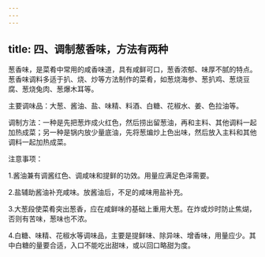 ```yaml
---
---
---
```

title: 四、调制葱香味，方法有两种
---




葱香味，是菜肴中常用的咸香味道，具有咸鲜可口，葱香浓郁、味厚不腻的特点。葱香味调料多适于扒、烧、炒等方法制作的菜肴，如葱烧海参、葱扒鸡、葱烧豆腐、葱烧兔肉、葱爆木耳等。

主要调味品：大葱、酱油、盐、味精、料酒、白糖、花椒水、姜、色拉油等。

调制方法：一种是先把葱炸成火红色，然后捞出留葱油，再和主料、其他调料一起加热成菜；另一种是锅内放少量底油，先将葱煸炒上色出味，然后放入主料和其他调料一起加热成菜。

注意事项：

1.酱油兼有调酱红色、调咸味和提鲜的功效。用量应满足色泽需要。

2.盐辅助酱油补充咸味。放酱油后，不足的咸味用盐补充。

3.大葱段使菜肴突出葱香，应在咸鲜味的基础上重用大葱。在炸或炒时防止焦煳，否则有苦味，葱味也不浓。

4.白糖、味精、花椒水等调味品，主要是提鲜味、除异味、增香味，用量应少。其中白糖的量要合适，入口不能吃出甜味，或以回口略甜为度。